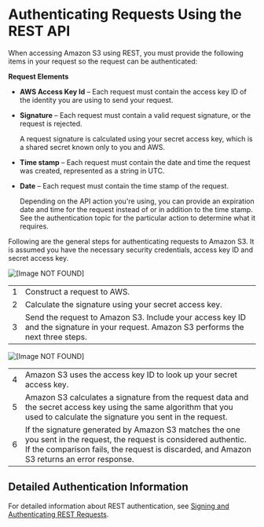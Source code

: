 # Authenticating Requests Using the REST API<a name="S3_Authentication2"></a>

When accessing Amazon S3 using REST, you must provide the following items in your request so the request can be authenticated: 

**Request Elements**
+ **AWS Access Key Id** – Each request must contain the access key ID of the identity you are using to send your request\. 
+ **Signature** – Each request must contain a valid request signature, or the request is rejected\. 

  A request signature is calculated using your secret access key, which is a shared secret known only to you and AWS\.
+ **Time stamp** – Each request must contain the date and time the request was created, represented as a string in UTC\. 
+ **Date** – Each request must contain the time stamp of the request\. 

  Depending on the API action you're using, you can provide an expiration date and time for the request instead of or in addition to the time stamp\. See the authentication topic for the particular action to determine what it requires\.

Following are the general steps for authenticating requests to Amazon S3\. It is assumed you have the necessary security credentials, access key ID and secret access key\. 

![\[Image NOT FOUND\]](http://docs.aws.amazon.com/AmazonS3/latest/dev/images/HMACAuthProcess_You.png)


|  |  | 
| --- |--- |
|  1  |  Construct a request to AWS\.  | 
|  2  |  Calculate the signature using your secret access key\.  | 
|  3  |  Send the request to Amazon S3\. Include your access key ID and the signature in your request\. Amazon S3 performs the next three steps\.  | 

![\[Image NOT FOUND\]](http://docs.aws.amazon.com/AmazonS3/latest/dev/images/HMACAuthProcess_AWS.png)


|  |  | 
| --- |--- |
|  4  |  Amazon S3 uses the access key ID to look up your secret access key\.  | 
|  5  |  Amazon S3 calculates a signature from the request data and the secret access key using the same algorithm that you used to calculate the signature you sent in the request\.  | 
|  6  |  If the signature generated by Amazon S3 matches the one you sent in the request, the request is considered authentic\. If the comparison fails, the request is discarded, and Amazon S3 returns an error response\.  | 

## Detailed Authentication Information<a name="S3_Authentication_DetailedAuthentication"></a>

For detailed information about REST authentication, see [Signing and Authenticating REST Requests](RESTAuthentication.mdx)\.